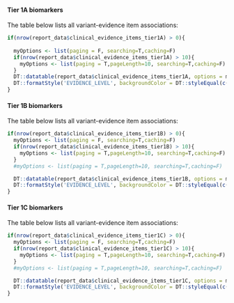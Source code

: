 
#### Tier 1A biomarkers

 
The table below lists all variant-evidence item associations:

```r

if(nrow(report_data$clinical_evidence_items_tier1A) > 0){
  
  myOptions <- list(paging = F, searching=T,caching=F)
  if(nrow(report_data$clinical_evidence_items_tier1A) > 10){
    myOptions <- list(paging = T,pageLength=10, searching=T,caching=F)
  }
  DT::datatable(report_data$clinical_evidence_items_tier1A, options = myOptions, escape=F, extensions = "Responsive") %>%
  DT::formatStyle('EVIDENCE_LEVEL', backgroundColor = DT::styleEqual(c('A: Validated','B: Clinical evidence','C: Case study','D: Preclinical evidence','E: Indirect evidence'), c("#009E73","#56B4E9", "#0072B2","#E69F00", "#F0E442")))
}
```

#### Tier 1B biomarkers

The table below lists all variant-evidence item associations:

```r

if(nrow(report_data$clinical_evidence_items_tier1B) > 0){
  myOptions <- list(paging = F, searching=T,caching=F)
  if(nrow(report_data$clinical_evidence_items_tier1B) > 10){
    myOptions <- list(paging = T,pageLength=10, searching=T,caching=F)
  }
  #myOptions <- list(paging = T,pageLength=10, searching=T,caching=F)

  DT::datatable(report_data$clinical_evidence_items_tier1B, options = myOptions, escape=F, extensions = "Responsive") %>%
  DT::formatStyle('EVIDENCE_LEVEL', backgroundColor = DT::styleEqual(c('A: Validated','B: Clinical evidence','C: Case study','D: Preclinical evidence','E: Indirect evidence'), c("#009E73","#56B4E9", "#0072B2","#E69F00", "#F0E442")))
}
```

#### Tier 1C biomarkers

The table below lists all variant-evidence item associations:

```r

if(nrow(report_data$clinical_evidence_items_tier1C) > 0){
  myOptions <- list(paging = F, searching=T,caching=F)
  if(nrow(report_data$clinical_evidence_items_tier1C) > 10){
    myOptions <- list(paging = T,pageLength=10, searching=T,caching=F)
  }
  #myOptions <- list(paging = T,pageLength=10, searching=T,caching=F)

  DT::datatable(report_data$clinical_evidence_items_tier1C, options = myOptions, escape=F, extensions = "Responsive") %>%
  DT::formatStyle('EVIDENCE_LEVEL', backgroundColor = DT::styleEqual(c('A: Validated','B: Clinical evidence','C: Case study','D: Preclinical evidence','E: Indirect evidence'), c("#009E73","#56B4E9", "#0072B2","#E69F00", "#F0E442")))
}
```

<br><br>
